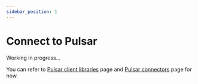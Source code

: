 ```yaml
---
sidebar_position: 1
---
```


# Connect to Pulsar

Working in progress...

You can refer to [Pulsar client libraries](https://pulsar.apache.org/docs/next/client-libraries) page and [Pulsar connectors](https://pulsar.apache.org/docs/next/io-overview) page for now.
